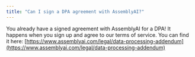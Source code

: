 ```yaml
---
title: "Can I sign a DPA agreement with AssemblyAI?"
---
```


You already have a signed agreement with AssemblyAI for a DPA! It happens when you sign up and agree to our terms of service. You can find it here: [https://www.assemblyai.com/legal/data-processing-addendum](https://www.assemblyai.com/legal/data-processing-addendum)
